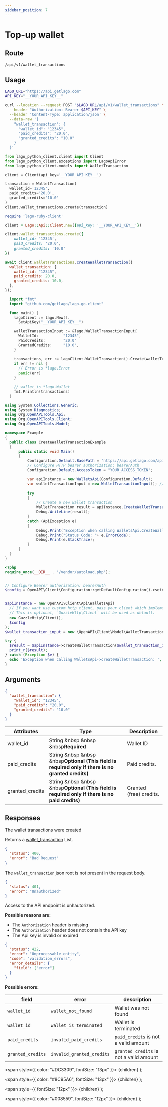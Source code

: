 ```yaml
---
sidebar_position: 7
---
```



# Top-up wallet

## Route

```curl title="POST"
/api/v1/wallet_transactions
```

## Usage

<Tabs groupId="prog-language">
  <TabItem value="curl" label="Curl" default>

  ```bash
  LAGO_URL="https://api.getlago.com"
  API_KEY="__YOUR_API_KEY__"

  curl --location --request POST "$LAGO_URL/api/v1/wallet_transactions" \
    --header "Authorization: Bearer $API_KEY" \
    --header 'Content-Type: application/json' \
    --data-raw '{
      "wallet_transaction": {
        "wallet_id": "12345",
        "paid_credits": "20.0",
        "granted_credits": "10.0"
      }
    }'
  ```
  </TabItem>

  <TabItem value="python" label="Python">

  ```python
  from lago_python_client.client import Client
  from lago_python_client.exceptions import LagoApiError
  from lago_python_client.models import WalletTransaction

  client = Client(api_key='__YOUR_API_KEY__')

  transaction = WalletTransaction(
    wallet_id='12345',
    paid_credits='20.0',
    granted_credits='10.0'
  )
  client.wallet_transactions.create(transaction)
  ```
  </TabItem>

  <TabItem value="ruby" label="Ruby">

  ```ruby
  require 'lago-ruby-client'

  client = Lago::Api::Client.new({api_key: '__YOUR_API_KEY__'})

  client.wallet_transactions.create({
      wallet_id: '12345',
      paid_credits: '20.0',
      granted_credits: '10.0'
  })
  ```
  </TabItem>

  <TabItem value="javascript" label="Javascript">

  ```javascript
  await client.walletTransactions.createWalletTransaction({
    wallet_transaction: {
      wallet_id: "12345",
      paid_credits: 20.0,
      granted_credits: 10.0,
    },
  });
  ```
  </TabItem>

  <TabItem value="go" label="Go">

  ```go
    import "fmt"
    import "github.com/getlago/lago-go-client"

    func main() {
      lagoClient := lago.New().
        SetApiKey("__YOUR_API_KEY__")

      walletTransactionInput := &lago.WalletTransactionInput{
        WalletId:           "12345",
        PaidCredits:        "20.0"
        GrantedCredits:     "10.0",
      }

      transactions, err := lagoClient.WalletTransaction().Create(walletTransactionInput)
      if err != nil {
        // Error is *lago.Error
        panic(err)
      }

      // wallet is *lago.Wallet
      fmt.Println(transactions)
    }
  ```

  </TabItem>

  <TabItem value="csharp" label="C#">

  ```csharp
using System.Collections.Generic;
using System.Diagnostics;
using Org.OpenAPITools.Api;
using Org.OpenAPITools.Client;
using Org.OpenAPITools.Model;

namespace Example
{
    public class CreateWalletTransactionExample
    {
        public static void Main()
        {
            Configuration.Default.BasePath = "https://api.getlago.com/api/v1";
            // Configure HTTP bearer authorization: bearerAuth
            Configuration.Default.AccessToken = "YOUR_ACCESS_TOKEN";

            var apiInstance = new WalletsApi(Configuration.Default);
            var walletTransactionInput = new WalletTransactionInput(); // WalletTransactionInput | Wallet transaction payload

            try
            {
                // Create a new wallet transaction
                WalletTransaction result = apiInstance.CreateWalletTransaction(walletTransactionInput);
                Debug.WriteLine(result);
            }
            catch (ApiException e)
            {
                Debug.Print("Exception when calling WalletsApi.CreateWalletTransaction: " + e.Message );
                Debug.Print("Status Code: "+ e.ErrorCode);
                Debug.Print(e.StackTrace);
            }
        }
    }
}
  ```

  </TabItem>

  <TabItem value="php" label="PHP">

  ```php
<?php
require_once(__DIR__ . '/vendor/autoload.php');


// Configure Bearer authorization: bearerAuth
$config = OpenAPI\Client\Configuration::getDefaultConfiguration()->setAccessToken('YOUR_ACCESS_TOKEN');


$apiInstance = new OpenAPI\Client\Api\WalletsApi(
    // If you want use custom http client, pass your client which implements `GuzzleHttp\ClientInterface`.
    // This is optional, `GuzzleHttp\Client` will be used as default.
    new GuzzleHttp\Client(),
    $config
);
$wallet_transaction_input = new \OpenAPI\Client\Model\WalletTransactionInput(); // \OpenAPI\Client\Model\WalletTransactionInput | Wallet transaction payload

try {
    $result = $apiInstance->createWalletTransaction($wallet_transaction_input);
    print_r($result);
} catch (Exception $e) {
    echo 'Exception when calling WalletsApi->createWalletTransaction: ', $e->getMessage(), PHP_EOL;
}
  ```

  </TabItem>
</Tabs>

## Arguments

```json
{
  "wallet_transaction": {
    "wallet_id": "12345",
    "paid_credits": "20.0",
    "granted_credits": "10.0"
  }
}
```

| Attributes | Type | Description |
|--|--|--|
| wallet_id | String &nbsp &nbsp &nbsp<Required>**Required**</Required> | Wallet ID |
| paid_credits | String &nbsp &nbsp &nbsp<Optional>**Optional (This field is required only if there is no granted credits)**</Optional> | Paid credits. |
| granted_credits | String &nbsp &nbsp &nbsp<Optional>**Optional (This field is required only if there is no paid credits)**</Optional> | Granted (free) credits. |
## Responses

<Tabs>
  <TabItem value="200" label="HTTP 200" default>
  The wallet transactions were created

  Returns a [wallet_transaction](./wallet-transaction-object) List.
  </TabItem>

  <TabItem value="400" label="HTTP 400">

  ```json
  {
    "status": 400,
    "error": "Bad Request"
  }
  ```

  The `wallet_transaction` json root is not present in the request body.
  </TabItem>

  <TabItem value="401" label="HTTP 401">

  ```json
  {
    "status": 401,
    "error": "Unauthorized"
  }
  ```

  Access to the API endpoint is unhautorized.

  **Possible reasons are:**
  * The `Authorization` header is missing
  * The `Authorization` header does not contain the API key
  * The Api key is invalid or expired


  </TabItem>

  <TabItem value="422" label="HTTP 422">

  ```json
  {
    "status": 422,
    "error": "Unprocessable entity",
    "code": "validation_errors",
    "error_details": {
      "field": ["error"]
    }
  }
  ```

  **Possible errors:**

  | field | error | description |
  |--|--|--|
  | `wallet_id` | `wallet_not_found` | Wallet was not found |
  | `wallet_id` | `wallet_is_terminated` | Wallet is terminated |
  | `paid_credits` | `invalid_paid_credits` | `paid_credits` is not a valid amount |
  | `granted_credits` | `invalid_granted_credits` | `granted_credits` is not a valid amount |

  </TabItem>
</Tabs>



  <span
    style={{
      color: "#DC3309",
      fontSize: "13px"
    }}>
    {children}
  </span>
);

  <span
    style={{
      color: "#8C95A6",
      fontSize: "13px"
    }}>
    {children}
  </span>
);

  <span
    style={{
      fontSize: "12px"
    }}>
    {children}
  </span>
);

  <span
    style={{
      color: "#008559",
      fontSize: "12px"
    }}>
    {children}
  </span>
);
